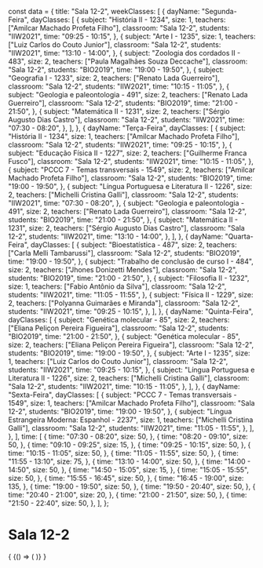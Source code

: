 const data = {
  title: "Sala 12-2",
  weekClasses: [
    {
      dayName: "Segunda-Feira",
      dayClasses: [
        {
          subject: "História II - 1234",
          size: 1,
          teachers: ["Amilcar Machado Profeta Filho"],
          classroom: "Sala 12-2",
          students: "IIW2021",
          time: "09:25 - 10:15",
        },
        {
          subject: "Arte I - 1235",
          size: 1,
          teachers: ["Luiz Carlos do Couto Junior"],
          classroom: "Sala 12-2",
          students: "IIW2021",
          time: "13:10 - 14:00",
        },
        {
          subject: "Zoologia dos cordados II - 483",
          size: 2,
          teachers: ["Paula Magalhães Souza Deccache"],
          classroom: "Sala 12-2",
          students: "BIO2019",
          time: "19:00 - 19:50",
        },
        {
          subject: "Geografia I - 1233",
          size: 2,
          teachers: ["Renato Lada Guerreiro"],
          classroom: "Sala 12-2",
          students: "IIW2021",
          time: "10:15 - 11:05",
        },
        {
          subject: "Geologia e paleontologia - 491",
          size: 2,
          teachers: ["Renato Lada Guerreiro"],
          classroom: "Sala 12-2",
          students: "BIO2019",
          time: "21:00 - 21:50",
        },
        {
          subject: "Matemática II - 1231",
          size: 2,
          teachers: ["Sérgio Augusto Dias Castro"],
          classroom: "Sala 12-2",
          students: "IIW2021",
          time: "07:30 - 08:20",
        },
      ],
    },
    {
      dayName: "Terça-Feira",
      dayClasses: [
        {
          subject: "História II - 1234",
          size: 1,
          teachers: ["Amilcar Machado Profeta Filho"],
          classroom: "Sala 12-2",
          students: "IIW2021",
          time: "09:25 - 10:15",
        },
        {
          subject: "Educação Física II - 1227",
          size: 2,
          teachers: ["Guilherme Franca Fusco"],
          classroom: "Sala 12-2",
          students: "IIW2021",
          time: "10:15 - 11:05",
        },
        {
          subject: "PCCC 7  - Temas transversais - 1549",
          size: 2,
          teachers: ["Amilcar Machado Profeta Filho"],
          classroom: "Sala 12-2",
          students: "BIO2019",
          time: "19:00 - 19:50",
        },
        {
          subject: "Língua Portuguesa e Literatura II - 1226",
          size: 2,
          teachers: ["Michelli Cristina Galli"],
          classroom: "Sala 12-2",
          students: "IIW2021",
          time: "07:30 - 08:20",
        },
        {
          subject: "Geologia e paleontologia - 491",
          size: 2,
          teachers: ["Renato Lada Guerreiro"],
          classroom: "Sala 12-2",
          students: "BIO2019",
          time: "21:00 - 21:50",
        },
        {
          subject: "Matemática II - 1231",
          size: 2,
          teachers: ["Sérgio Augusto Dias Castro"],
          classroom: "Sala 12-2",
          students: "IIW2021",
          time: "13:10 - 14:00",
        },
      ],
    },
    {
      dayName: "Quarta-Feira",
      dayClasses: [
        {
          subject: "Bioestatística - 487",
          size: 2,
          teachers: ["Carla Melli Tambarussi"],
          classroom: "Sala 12-2",
          students: "BIO2019",
          time: "19:00 - 19:50",
        },
        {
          subject: "Trabalho de conclusão de curso I - 484",
          size: 2,
          teachers: ["Jhones Donizetti Mendes"],
          classroom: "Sala 12-2",
          students: "BIO2019",
          time: "21:00 - 21:50",
        },
        {
          subject: "Filosofia II - 1232",
          size: 1,
          teachers: ["Fabio Antônio da Silva"],
          classroom: "Sala 12-2",
          students: "IIW2021",
          time: "11:05 - 11:55",
        },
        {
          subject: "Física II - 1229",
          size: 2,
          teachers: ["Polyanna Guimarães e Miranda"],
          classroom: "Sala 12-2",
          students: "IIW2021",
          time: "09:25 - 10:15",
        },
      ],
    },
    {
      dayName: "Quinta-Feira",
      dayClasses: [
        {
          subject: "Genética molecular - 85",
          size: 2,
          teachers: ["Eliana Peliçon Pereira Figueira"],
          classroom: "Sala 12-2",
          students: "BIO2019",
          time: "21:00 - 21:50",
        },
        {
          subject: "Genética molecular - 85",
          size: 2,
          teachers: ["Eliana Peliçon Pereira Figueira"],
          classroom: "Sala 12-2",
          students: "BIO2019",
          time: "19:00 - 19:50",
        },
        {
          subject: "Arte I - 1235",
          size: 1,
          teachers: ["Luiz Carlos do Couto Junior"],
          classroom: "Sala 12-2",
          students: "IIW2021",
          time: "09:25 - 10:15",
        },
        {
          subject: "Língua Portuguesa e Literatura II - 1226",
          size: 2,
          teachers: ["Michelli Cristina Galli"],
          classroom: "Sala 12-2",
          students: "IIW2021",
          time: "10:15 - 11:05",
        },
      ],
    },
    {
      dayName: "Sexta-Feira",
      dayClasses: [
        {
          subject: "PCCC 7  - Temas transversais - 1549",
          size: 1,
          teachers: ["Amilcar Machado Profeta Filho"],
          classroom: "Sala 12-2",
          students: "BIO2019",
          time: "19:00 - 19:50",
        },
        {
          subject: "Língua Estrangeira Moderna: Espanhol - 2237",
          size: 1,
          teachers: ["Michelli Cristina Galli"],
          classroom: "Sala 12-2",
          students: "IIW2021",
          time: "11:05 - 11:55",
        },
      ],
    },
  ],
  time: [
    {
      time: "07:30 - 08:20",
      size: 50,
    },
    {
      time: "08:20 - 09:10",
      size: 50,
    },
    {
      time: "09:10 - 09:25",
      size: 15,
    },
    {
      time: "09:25 - 10:15",
      size: 50,
    },
    {
      time: "10:15 - 11:05",
      size: 50,
    },
    {
      time: "11:05 - 11:55",
      size: 50,
    },
    {
      time: "11:55 - 13:10",
      size: 75,
    },
    {
      time: "13:10 - 14:00",
      size: 50,
    },
    {
      time: "14:00 - 14:50",
      size: 50,
    },
    {
      time: "14:50 - 15:05",
      size: 15,
    },
    {
      time: "15:05 - 15:55",
      size: 50,
    },
    {
      time: "15:55 - 16:45",
      size: 50,
    },
    {
      time: "16:45 - 19:00",
      size: 135,
    },
    {
      time: "19:00 - 19:50",
      size: 50,
    },
    {
      time: "19:50 - 20:40",
      size: 50,
    },
    {
      time: "20:40 - 21:00",
      size: 20,
    },
    {
      time: "21:00 - 21:50",
      size: 50,
    },
    {
      time: "21:50 - 22:40",
      size: 50,
    },
  ],
};

# Sala 12-2

<div>
  {
    <BrowserOnly>
      {() => (
        <Grid
          title={data.title}
          weekClasses={data.weekClasses}
          time={data.time}
        />
      )}
    </BrowserOnly>
  }
</div>
